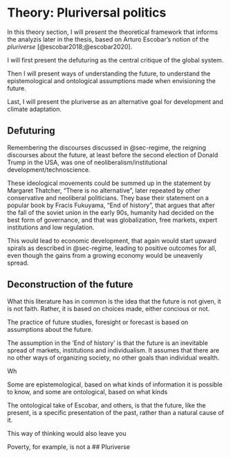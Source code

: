 # Theory: Pluriversal politics {#sec-theory}

In this theory section, I will present the theoretical framework that informs the analyzis later in the thesis, based on Arturo Escobar's notion of the *pluriverse* [@escobar2018;@escobar2020]. 

I will first present the defuturing as the central critique of the global system. 

Then I will present ways of understanding the future, to understand the epistemological and ontological assumptions made when envisioning the future. 

Last, I will present the pluriverse as an alternative goal for development and climate adaptation. 

## Defuturing

Remembering the discourses discussed in @sec-regime, the reigning discourses about the future, at least before the second election of Donald Trump in the USA, was one of neoliberalism/institutional development/technoscience.

These ideological movements could be summed up in the statement by Margaret Thatcher, "There is no alternative", later repeated by other conservative and neoliberal politicians. They base their statement on a popular book by Fracis Fukuyama, "End of history", that argues that after the fall of the soviet union in the early 90s, humanity had decided on the best form of governance, and that was globalization, free markets, expert institutions and low regulation.

This would lead to economic development, that again would start upward spirals as described in @sec-regime, leading to positive outcomes for all, even though the gains from a growing economy would be uneavenly spread. 

## Deconstruction of the future

What this literature has in common is the idea that the future is not given, it is not faith. Rather, it is based on choices made, either concious or not. 

The practice of future studies, foresight or forecast is based on assumptions about the future. 

The assumption in the 'End of history' is that the future is an inevitable spread of markets, institutions and individualism. It assumes that there are no other ways of organizing society, no other goals than individual wealth.  

Wh

Some are epistemological, based on what kinds of information it is possible to know, and some are ontological, based on what kinds 

The ontological take of Escobar, and others, is that the future, like the present, is a specific presentation of the past, rather than a natural cause of it.

This way of thinking would also leave you 

Poverty, for example, is not a 
## Pluriverse

